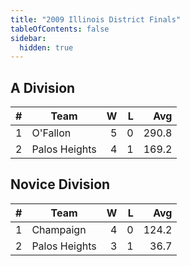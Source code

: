 ```yaml
---
title: "2009 Illinois District Finals"
tableOfContents: false
sidebar:
  hidden: true
---
```


## A Division

|    # | Team          |    W |    L |   Avg |
| ---: | ------------- | ---: | ---: | ----: |
|    1 | O'Fallon      |    5 |    0 | 290.8 |
|    2 | Palos Heights |    4 |    1 | 169.2 |

## Novice Division

|    # | Team          |    W |    L |   Avg |
| ---: | ------------- | ---: | ---: | ----: |
|    1 | Champaign     |    4 |    0 | 124.2 |
|    2 | Palos Heights |    3 |    1 |  36.7 |

